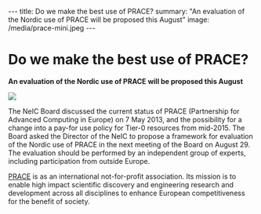 ---
title: Do we make the best use of PRACE?
summary: "An evaluation of the Nordic use of PRACE will be proposed this August"
image: /media/prace-mini.jpeg
---

= Do we make the best use of PRACE? =

'''An evaluation of the Nordic use of PRACE will be proposed this August'''

<a href="/media/prace.jpeg">
<img class="smallpic" src="/media/prace-mini.jpeg">
</a>

The NeIC Board discussed the current status of PRACE (Partnership for Advanced Computing in Europe) on 7 May 2013, and the possibility for a change into a pay-for use policy for Tier-0 resources from mid-2015. The Board asked the Director of the NeIC to propose a framework for evaluation of the Nordic use of PRACE in the next meeting of the Board on August 29. The evaluation should be performed by an independent group of experts, including participation from outside Europe. 

[http://www.prace-project.eu/ PRACE] is as an international not-for-profit association. Its mission is to enable high impact scientific discovery and engineering research and development across all disciplines to enhance European competitiveness for the benefit of society.
